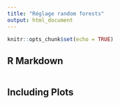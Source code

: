 ```yaml
---
title: "Réglage random forests"
output: html_document
---
```


```r
knitr::opts_chunk$set(echo = TRUE)
```

## R Markdown



```r

```

## Including Plots



```r

```


